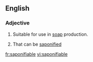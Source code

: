 ==English==

===Adjective===
{{en-adj}}

# Suitable for use in [[soap]] production.
#{{organic chemistry|of a lipid}} That can be [[saponified]]

[[fr:saponifiable]]
[[vi:saponifiable]]